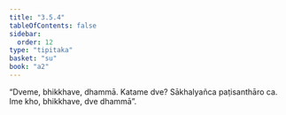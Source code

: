 ```yaml
---
title: "3.5.4"
tableOfContents: false
sidebar:
  order: 12
type: "tipitaka"
basket: "su"
book: "a2"
---
```



<DynamicBreadcrumb />

<Division number="167" book="a2" bookNo="15" page="93">

<Paragraph number="260" book="a2">
“Dveme, bhikkhave, dhammā. Katame dve? Sākhalyañca paṭisanthāro ca. Ime kho, bhikkhave, dve dhammā”.
</Paragraph>
</Division>